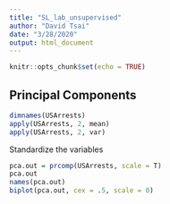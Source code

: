 ```yaml
---
title: "SL_lab_unsupervised"
author: "David Tsai"
date: "3/28/2020"
output: html_document
---
```


```r
knitr::opts_chunk$set(echo = TRUE)
```

## Principal Components
```r
dimnames(USArrests)
apply(USArrests, 2, mean)
apply(USArrests, 2, var)
```


Standardize the variables
```r
pca.out = prcomp(USArrests, scale = T)
pca.out
names(pca.out)
biplot(pca.out, cex = .5, scale = 0)
```



